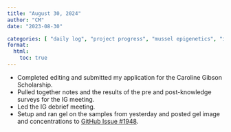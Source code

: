 ```yaml
---
title: "August 30, 2024"
author: "CM"
date: "2023-08-30"

categories: [ "daily log", "project progress", "mussel epigenetics", "innovation grant", "benchwork", "writing"]
format:
  html:
    toc: true
---
```


* Completed editing and submitted my application for the Caroline Gibson Scholarship.\
* Pulled together notes and the results of the pre and post-knowledge surveys for the IG meeting.\
* Led the IG debrief meeting.\
* Setup and ran gel on the samples from yesterday and posted gel image and concentrations to [GitHub Issue #1948](https://github.com/RobertsLab/resources/issues/1948).
